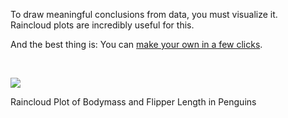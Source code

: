 To draw meaningful conclusions from data, you must visualize it.  
Raincloud plots are incredibly useful for this.  
  
And the best thing is: You can [make your own in a few clicks](https://jasp-stats.org/2024/07/26/raincloud-plots-in-jasp-incredibly-useful-surprisingly-easy/){target="_blank"}.

<br>
  
![](./pictures/raincloud.png)
  
Raincloud Plot of Bodymass and Flipper Length in Penguins